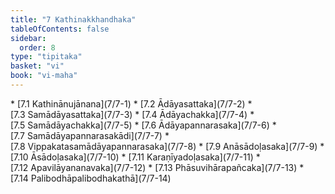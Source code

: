 ```yaml
---
title: "7 Kathinakkhandhaka"
tableOfContents: false
sidebar:
  order: 8
type: "tipitaka"
basket: "vi"
book: "vi-maha"
---
```



<DynamicBreadcrumb />



<TableOfContents book="vi-maha" section="7">
* [7.1 Kathinānujānana](7/7-1)
* [7.2 Ādāyasattaka](7/7-2)
* [7.3 Samādāyasattaka](7/7-3)
* [7.4 Ādāyachakka](7/7-4)
* [7.5 Samādāyachakka](7/7-5)
* [7.6 Ādāyapannarasaka](7/7-6)
* [7.7 Samādāyapannarasakādi](7/7-7)
* [7.8 Vippakatasamādāyapannarasaka](7/7-8)
* [7.9 Anāsādoḷasaka](7/7-9)
* [7.10 Āsādoḷasaka](7/7-10)
* [7.11 Karaṇīyadoḷasaka](7/7-11)
* [7.12 Apavilāyananavaka](7/7-12)
* [7.13 Phāsuvihārapañcaka](7/7-13)
* [7.14 Palibodhāpalibodhakathā](7/7-14)
</TableOfContents>